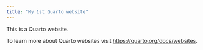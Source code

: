 ```yaml
---
title: "My 1st Quarto website"
---
```


This is a Quarto website.

To learn more about Quarto websites visit <https://quarto.org/docs/websites>.
